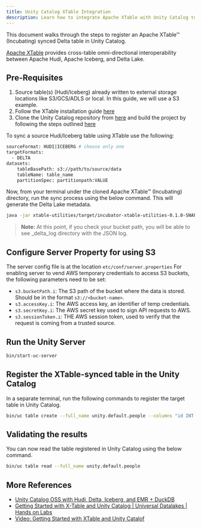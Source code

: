 ```yaml
---
title: Unity Catalog XTable Integration
description: Learn how to integrate Apache XTable with Unity Catalog to sync and register Delta tables from Apache Hudi and Apache Iceberg sources
---
```


This document walks through the steps to register an Apache XTable™ (Incubating) synced Delta table in Unity Catalog.

[Apache XTable](https://xtable.apache.org) provides cross-table omni-directional interoperability between Apache Hudi,
Apache Iceberg, and Delta Lake.

## Pre-Requisites

1. Source table(s) (Hudi/Iceberg) already written to external storage locations like S3/GCS/ADLS or local. In this
    guide, we will use a S3 example.
1. Follow the XTable installation guide [here](https://xtable.apache.org/docs/setup)
1. Clone the Unity Catalog repository from [here](https://github.com/unitycatalog/unitycatalog) and build the project
    by following the steps outlined [here](https://github.com/unitycatalog/unitycatalog?tab=readme-ov-file#prerequisites)

To sync a source Hudi/Iceberg table using XTable use the following:

```sh
sourceFormat: HUDI|ICEBERG # choose only one
targetFormats:
  - DELTA
datasets:
    tableBasePath: s3://path/to/source/data
    tableName: table_name
    partitionSpec: partitionpath:VALUE 
```

Now, from your terminal under the cloned Apache XTable™ (Incubating) directory, run the sync process using the below
command. This will generate the Delta Lake metadata.

```sh
java -jar xtable-utilities/target/incubator-xtable-utilities-0.1.0-SNAPSHOT-bundled.jar --datasetConfig my_config.yaml
```

> **Note:** At this point, if you check your bucket path, you will be able to see _delta_log directory with the JSON log.

## Configure Server Property for using S3

The server config file is at the location `etc/conf/server.properties`
For enabling server to vend AWS temporary credentials to access S3 buckets, the following parameters need to be set:

- `s3.bucketPath.i`: The S3 path of the bucket where the data is stored. Should be in the format `s3://<bucket-name>`.
- `s3.accessKey.i`: The AWS access key, an identifier of temp credentials.
- `s3.secretKey.i`: The AWS secret key used to sign API requests to AWS.
- `s3.sessionToken.i`: THE AWS session token, used to verify that the request is coming from a trusted source.

## Run the Unity Server

```sh
bin/start-uc-server
```

## Register the XTable-synced table in the Unity Catalog

In a separate terminal, run the following commands to register the target table in Unity Catalog.

```sh
bin/uc table create --full_name unity.default.people --columns "id INT, name STRING, age INT, city STRING, create_ts STRING" --storage_location s3://path/to/source/data
```

## Validating the results

You can now read the table registered in Unity Catalog using the below command.

```sh
bin/uc table read --full_name unity.default.people
```

## More References

- [Unity Catalog OSS with Hudi, Delta, Iceberg, and EMR + DuckDB](https://medium.com/@kywe665/unity-catalog-oss-with-hudi-delta-iceberg-and-emr-duckdb-710ab8f8a7dc)
- [Getting Started with X-Table and Unity Catalog | Universal Datalakes | Hands on Labs](https://www.linkedin.com/pulse/getting-started-x-table-unity-catalog-universal-datalakes-soumil-shah-l3rpe/?trackingId=LfVbu4PjS5awh%2FRkjfeViA%3D%3D)
- [Video: Getting Started with XTable and Unity Catalof](https://www.youtube.com/watch?v=1SKQRrenBj4&t=3s)
